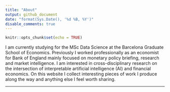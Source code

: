 ```yaml
---
title: "About"
output: github_document
date: "format(Sys.Date(), '%d %B, %Y')"
disable_comments: true
---
```


```r
knitr::opts_chunk$set(echo = TRUE)
```

I am currently studying for the MSc Data Science at the Barcelona Graduate School of Economics. Previously I worked professionally as an economist for Bank of England mainly focused on monetary policy briefing, research and market intelligence. I am interested in cross-disciplinary research on the intersection of interpretable artificial intelligence (AI) and financial economics. On this website I collect interesting pieces of work I produce along the way and anything else I feel worth sharing.

<hr>




